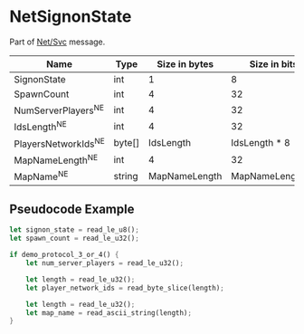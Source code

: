 # NetSignonState

Part of [Net/Svc](../netsvc) message.

<!-- @dem-gen-begin:NetSignonState -->
| Name | Type | Size in bytes | Size in bits | Value |
| --- | --- | --- | --- | --- |
| SignonState | int | 1 | 8 | - |
| SpawnCount | int | 4 | 32 | - |
| NumServerPlayers<sup title="New Engine">NE</sup> | int | 4 | 32 | - |
| IdsLength<sup title="New Engine">NE</sup> | int | 4 | 32 | - |
| PlayersNetworkIds<sup title="New Engine">NE</sup> | byte[] | IdsLength | IdsLength * 8 | - |
| MapNameLength<sup title="New Engine">NE</sup> | int | 4 | 32 | - |
| MapName<sup title="New Engine">NE</sup> | string | MapNameLength | MapNameLength*8 | - |

<!-- @dem-gen-end:NetSignonState -->

## Pseudocode Example

```rust
let signon_state = read_le_u8();
let spawn_count = read_le_u32();

if demo_protocol_3_or_4() {
    let num_server_players = read_le_u32();

    let length = read_le_u32();
    let player_network_ids = read_byte_slice(length);

    let length = read_le_u32();
    let map_name = read_ascii_string(length);
}
```
